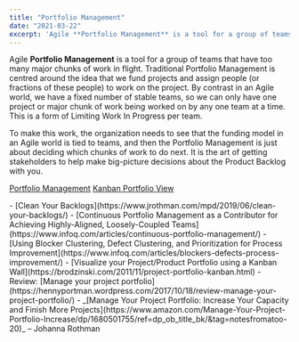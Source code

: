 ```yaml
---
title: "Portfolio Management"
date: "2021-03-22"
excerpt: 'Agile **Portfolio Management** is a tool for a group of teams that have too many major'
---
```


Agile **Portfolio Management** is a tool for a group of teams that have too many major chunks of work in flight. Traditional Portfolio Management is centred around the idea that we fund projects and assign people (or fractions of these people) to work on the project. By contrast in an Agile world, we have a fixed number of stable teams, so we can only have one project or major chunk of work being worked on by any one team at a time. This is a form of Limiting Work In Progress per team.

To make this work, the organization needs to see that the funding model in an Agile world is tied to teams, and then the Portfolio Management is just about deciding which chunks of work to do next. It is the art of getting stakeholders to help make big-picture decisions about the Product Backlog with you.

[Portfolio Management]((/blog/portfolio-management))
[Kanban Portfolio View](/blog/kanban-portfolio-view)

<HighlightBox heading="Resource Links" variant="resourceLinks">
- [Clean Your Backlogs](https://www.jrothman.com/mpd/2019/06/clean-your-backlogs/)
- [Continuous Portfolio Management as a Contributor for Achieving Highly-Aligned, Loosely-Coupled Teams](https://www.infoq.com/articles/continuous-portfolio-management/)
- [Using Blocker Clustering, Defect Clustering, and Prioritization for Process Improvement](https://www.infoq.com/articles/blockers-defects-process-improvement/)
- [Visualize your Project/Product Portfolio using a Kanban Wall](https://brodzinski.com/2011/11/project-portfolio-kanban.html)
- Review: [Manage your project portfolio](https://hennyportman.wordpress.com/2017/10/18/review-manage-your-project-portfolio/)

<HighlightBox heading="Related Books" variant="relatedBooks">
- _[Manage Your Project Portfolio: Increase Your Capacity and Finish More Projects](https://www.amazon.com/Manage-Your-Project-Portfolio-Increase/dp/1680501755/ref=dp_ob_title_bk/&tag=notesfromatoo-20)_ – Johanna Rothman
</HighlightBox>
